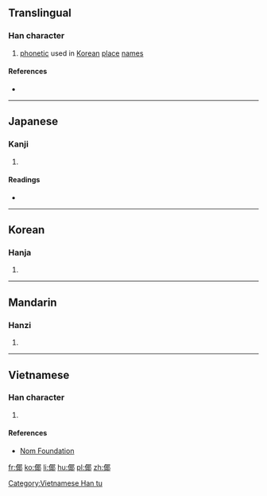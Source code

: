 ==Translingual==

===Han character===
{{Han char|rn=9|rad=人|as=08|sn=10|four=|canj=人尸十中 (OSJL)|ids=⿰[[亻]][[耶]]}}

# [[phonetic]] used in [[Korean]] [[place]] [[name]]s

====References====
* {{Han ref|kx=0112.071|hdz=10171.030|uh=503B|ud=20539}}

----

==Japanese==

===Kanji===
{{ja-kanji|grade=|rs=人08}}

# {{defn|lang=ja|sort=人08}}

====Readings====
* {{ja-readings|on=[[や]] (ya)|kun=[[や]] (ya)}}

----

==Korean==

===Hanja===
{{ko-hanja|hangeul=야|rv=ya|mr=ya}}

# {{defn|lang=ko|sort=人08}}

----

==Mandarin==

===Hanzi===
{{cmn-hanzi|pin=[[yē]] ([[ye1]])|wg=yeh<sup>1</sup>}}
#{{defn|lang=cmn|sort=人08}}

----

==Vietnamese==

===Han character===
{{vi-hantu|[[gia]]|rs=人08}}

# {{defn|lang=vi|sort=人08}}

====References====
*[http://nomfoundation.org/common/nom_details.php?codepoint=503b Nom Foundation]

[[Category:Vietnamese Han tu]]

[[fr:倻]]
[[ko:倻]]
[[li:倻]]
[[hu:倻]]
[[pl:倻]]
[[zh:倻]]